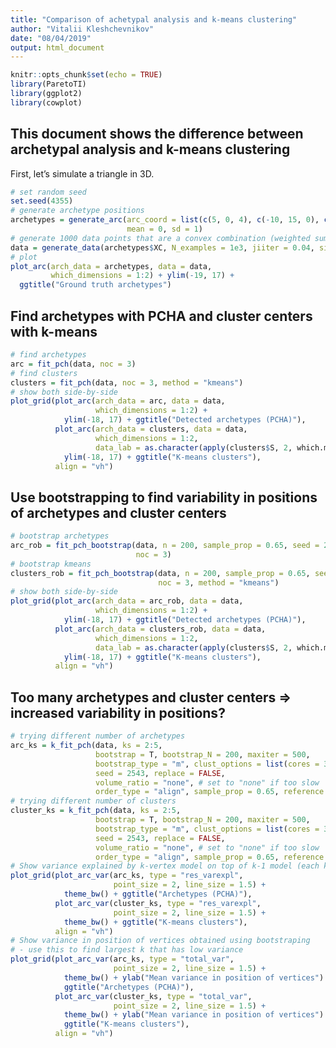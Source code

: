 ```yaml
---
title: "Comparison of achetypal analysis and k-means clustering"
author: "Vitalii Kleshchevnikov"
date: "08/04/2019"
output: html_document
---
```


```r
knitr::opts_chunk$set(echo = TRUE)
library(ParetoTI)
library(ggplot2)
library(cowplot)
```

## This document shows the difference between archetypal analysis and k-means clustering

First, let's simulate a triangle in 3D.

```r
# set random seed
set.seed(4355)
# generate archetype positions
archetypes = generate_arc(arc_coord = list(c(5, 0, 4), c(-10, 15, 0), c(-30, -20, -5)),
                          mean = 0, sd = 1)
# generate 1000 data points that are a convex combination (weighted sum) of archetypes
data = generate_data(archetypes$XC, N_examples = 1e3, jiiter = 0.04, size = 0.99)
# plot
plot_arc(arch_data = archetypes, data = data,
         which_dimensions = 1:2) + ylim(-19, 17) +
  ggtitle("Ground truth archetypes")
```

## Find archetypes with PCHA and cluster centers with k-means

```r
# find archetypes
arc = fit_pch(data, noc = 3)
# find clusters
clusters = fit_pch(data, noc = 3, method = "kmeans")
# show both side-by-side
plot_grid(plot_arc(arch_data = arc, data = data,
                   which_dimensions = 1:2) +
            ylim(-18, 17) + ggtitle("Detected archetypes (PCHA)"),
          plot_arc(arch_data = clusters, data = data,
                   which_dimensions = 1:2,
                   data_lab = as.character(apply(clusters$S, 2, which.max))) +
            ylim(-18, 17) + ggtitle("K-means clusters"),
          align = "vh")
```

## Use bootstrapping to find variability in positions of archetypes and cluster centers

```r
# bootstrap archetypes
arc_rob = fit_pch_bootstrap(data, n = 200, sample_prop = 0.65, seed = 2543,
                            noc = 3)
# bootstrap kmeans
clusters_rob = fit_pch_bootstrap(data, n = 200, sample_prop = 0.65, seed = 2543,
                                 noc = 3, method = "kmeans")
# show both side-by-side
plot_grid(plot_arc(arch_data = arc_rob, data = data,
                   which_dimensions = 1:2) +
            ylim(-18, 17) + ggtitle("Detected archetypes (PCHA)"),
          plot_arc(arch_data = clusters_rob, data = data,
                   which_dimensions = 1:2,
                   data_lab = as.character(apply(clusters$S, 2, which.max))) +
            ylim(-18, 17) + ggtitle("K-means clusters"),
          align = "vh")
```

## Too many archetypes and cluster centers => increased variability in positions?

```r
# trying different number of archetypes
arc_ks = k_fit_pch(data, ks = 2:5,
                   bootstrap = T, bootstrap_N = 200, maxiter = 500,
                   bootstrap_type = "m", clust_options = list(cores = 3),
                   seed = 2543, replace = FALSE,
                   volume_ratio = "none", # set to "none" if too slow
                   order_type = "align", sample_prop = 0.65, reference = T)
# trying different number of clusters
cluster_ks = k_fit_pch(data, ks = 2:5,
                   bootstrap = T, bootstrap_N = 200, maxiter = 500,
                   bootstrap_type = "m", clust_options = list(cores = 3),
                   seed = 2543, replace = FALSE,
                   volume_ratio = "none", # set to "none" if too slow
                   order_type = "align", sample_prop = 0.65, reference = T, method = "kmeans")
# Show variance explained by k-vertex model on top of k-1 model (each k separately)
plot_grid(plot_arc_var(arc_ks, type = "res_varexpl",
                       point_size = 2, line_size = 1.5) +
            theme_bw() + ggtitle("Archetypes (PCHA)"),
          plot_arc_var(cluster_ks, type = "res_varexpl",
                       point_size = 2, line_size = 1.5) +
            theme_bw() + ggtitle("K-means clusters"),
          align = "vh")
# Show variance in position of vertices obtained using bootstraping
# - use this to find largest k that has low variance
plot_grid(plot_arc_var(arc_ks, type = "total_var",
                       point_size = 2, line_size = 1.5) +
            theme_bw() + ylab("Mean variance in position of vertices") +
            ggtitle("Archetypes (PCHA)"),
          plot_arc_var(cluster_ks, type = "total_var",
                       point_size = 2, line_size = 1.5) +
            theme_bw() + ylab("Mean variance in position of vertices") +
            ggtitle("K-means clusters"),
          align = "vh")
```
